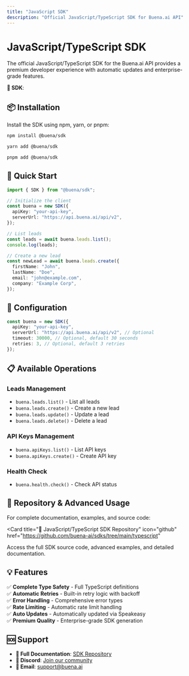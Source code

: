 ```yaml
---
title: "JavaScript SDK"
description: "Official JavaScript/TypeScript SDK for Buena.ai API"
---
```


# JavaScript/TypeScript SDK

The official JavaScript/TypeScript SDK for the Buena.ai API provides a premium developer experience with automatic updates and enterprise-grade features.

<Info>**🚀 SDK**:</Info>

## 📦 Installation

Install the SDK using npm, yarn, or pnpm:

<CodeGroup>

```bash npm
npm install @buena/sdk
```

```bash yarn
yarn add @buena/sdk
```

```bash pnpm
pnpm add @buena/sdk
```

</CodeGroup>

## 🚀 Quick Start

```typescript
import { SDK } from "@buena/sdk";

// Initialize the client
const buena = new SDK({
  apiKey: "your-api-key",
  serverUrl: "https://api.buena.ai/api/v2",
});

// List leads
const leads = await buena.leads.list();
console.log(leads);

// Create a new lead
const newLead = await buena.leads.create({
  firstName: "John",
  lastName: "Doe",
  email: "john@example.com",
  company: "Example Corp",
});
```

## 🔧 Configuration

```typescript
const buena = new SDK({
  apiKey: "your-api-key",
  serverUrl: "https://api.buena.ai/api/v2", // Optional
  timeout: 30000, // Optional, default 30 seconds
  retries: 3, // Optional, default 3 retries
});
```

## 📋 Available Operations

### Leads Management

- `buena.leads.list()` - List all leads
- `buena.leads.create()` - Create a new lead
- `buena.leads.update()` - Update a lead
- `buena.leads.delete()` - Delete a lead

### API Keys Management

- `buena.apiKeys.list()` - List API keys
- `buena.apiKeys.create()` - Create API key

### Health Check

- `buena.health.check()` - Check API status

## 🔗 Repository & Advanced Usage

For complete documentation, examples, and source code:

<Card
  title="📁 JavaScript/TypeScript SDK Repository"
  icon="github"
  href="https://github.com/buena-ai/sdks/tree/main/typescript"
>
  Access the full SDK source code, advanced examples, and detailed
  documentation.
</Card>

## 💡 Features

✅ **Complete Type Safety** - Full TypeScript definitions  
✅ **Automatic Retries** - Built-in retry logic with backoff  
✅ **Error Handling** - Comprehensive error types  
✅ **Rate Limiting** - Automatic rate limit handling  
✅ **Auto Updates** - Automatically updated via Speakeasy  
✅ **Premium Quality** - Enterprise-grade SDK generation

## 🆘 Support

- **📖 Full Documentation**: [SDK Repository](https://github.com/buena-ai/sdks)
- **💬 Discord**: [Join our community](https://discord.gg/Hb4Y9Rgh6E)
- **📧 Email**: [support@buena.ai](mailto:support@buena.ai)
